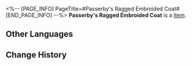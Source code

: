 <%-- [PAGE_INFO]
PageTitle=#Passerby's Ragged Embroided Coat#
[END_PAGE_INFO] --%>
{{Item Infobox
|id          = 61013
|image       = Item Passerby's Ragged Embroided Coat.png
|type        = 
|invCategory = Relics
|rarity      = 5
|effect      = 
|description = An old coat with a ragged hemline. The embroidery has been ruined by blade marks. Flesh heals quickly, but a coat does not, nor does a person's pain.
|source1     = [[Cavern of Corrosion: Corridor of Fading Echoes]]
}}
'''Passerby's Ragged Embroided Coat''' is a [[Item]].

==Other Languages==
{{Other Languages
|en   = Passerby's Ragged Embroided Coat
|zhs  = 过客的残绣风衣
|zht  = 過客的殘繡風衣
|ja   = 過客の刺繍の解れた外套
|ko   = 과객의 낡은 자수 외투
|es   = Gabán bordado del transeúnte
|fr   = Manteau brodé en lambeaux du vagabond
|ru   = Рваное вышитое пальто скитальца
|th   = Passerby's Ragged Embroided Coat
|vi   = Áo Khoác Rách Của Lãng Khách
|de   = Zerlumpter bestickter Mantel des Wanderers
|id   = Passerby's Ragged Embroided Coat
|pt   = Casaco Esfarrapado Bordado do Transeunte
}}

==Change History==
{{Change History|1.0}}